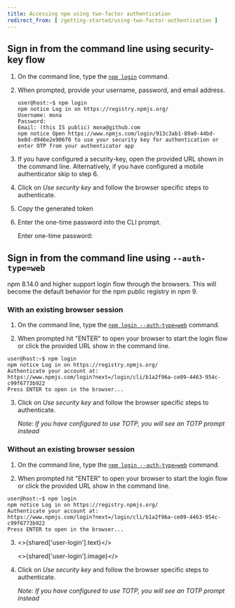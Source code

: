 ```yaml
---
title: Accessing npm using two-factor authentication
redirect_from: [ /getting-started/using-two-factor-authentication ]
---
```


## Sign in from the command line using security-key flow

1. On the command line, type the [`npm login`][login] command.

2. When prompted, provide your username, password, and email address.

   ```
   user@host:~$ npm login
   npm notice Log in on https://registry.npmjs.org/
   Username: mona
   Password:
   Email: (this IS public) mona@github.com
   npm notice Open https://www.npmjs.com/login/913c3ab1-89a0-44bd-be8d-d946e2e906f0 to use your security key for authentication or enter OTP from your authenticator app
   ```

3. If you have configured a security-key, open the provided URL shown in the command line. Alternatively, if you have configured a mobile authenticator skip to step 6.

4. Click on *Use security key* and follow the browser specific steps to authenticate.

   <Screenshot src="/getting-started/setting-up-your-npm-user-account/2fa-use-security-key.png" alt="Screenshot showing security key prompt" />

5. Copy the generated token

   <Screenshot src="/getting-started/setting-up-your-npm-user-account/webauthn-cli-login-token.png" alt="Screenshot showing a sample token generated while using WebAuthn for cli login" />

6. Enter the one-time password into the CLI prompt.

   <Prompt>Enter one-time password:</Prompt>

## Sign in from the command line using `--auth-type=web`

npm 8.14.0 and higher support login flow through the browsers. This will become the default behavior for the npm public registry in npm 9.

### With an existing browser session

1. On the command line, type the [`npm login --auth-type=web`][login] command.

2. When prompted hit "ENTER" to open your browser to start the login flow or click the provided URL show in the command line.

  ```
  user@host:~$ npm login
  npm notice Log in on https://registry.npmjs.org/
  Authenticate your account at:
  https://www.npmjs.com/login?next=/login/cli/b1a2f96a-ce09-4463-954c-c99f6773b922
  Press ENTER to open in the browser...
  ```

3. Click on *Use security key*  and follow the browser specific steps to authenticate.

   <Screenshot src="/getting-started/setting-up-your-npm-user-account/2fa-use-security-key.png" alt="Screenshot showing security key prompt" />

   _Note: If you have configured to use TOTP, you will see an TOTP prompt instead_

### Without an existing browser session

1. On the command line, type the [`npm login --auth-type=web`][login] command.

2. When prompted hit "ENTER" to open your browser to start the login flow or click the provided URL show in the command line.

  ```
  user@host:~$ npm login
  npm notice Log in on https://registry.npmjs.org/
  Authenticate your account at:
  https://www.npmjs.com/login?next=/login/cli/b1a2f96a-ce09-4463-954c-c99f6773b922
  Press ENTER to open in the browser...
  ```

3. <>{shared['user-login'].text}</>

   <>{shared['user-login'].image}</>

4. Click on *Use security key*  and follow the browser specific steps to authenticate.

   <Screenshot src="/getting-started/setting-up-your-npm-user-account/2fa-use-security-key.png" alt="Screenshot showing security key prompt" />

   _Note: If you have configured to use TOTP, you will see an TOTP prompt instead_

[login]: https://docs.npmjs.com/cli/adduser 